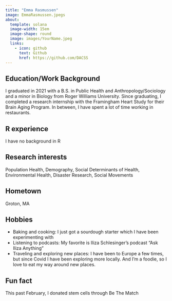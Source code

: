 ```yaml
---
title: "Emma Rasmussen"
image: EmmaRasmussen.jpegs
about:
  template: solana
  image-width: 15em
  image-shape: round
  image: images/YourName.jpeg
  links:
    - icon: github
      text: Github
      href: https://github.com/DACSS
---
```


## Education/Work Background
I graduated in 2021 with a B.S. in Public Health and Anthropology/Sociology and a minor in Biology from Roger Williams University. Since graduating, I completed a research internship with the Framingham Heart Study for their Brain Aging Program. In between, I have spent a lot of time working in restaurants.
  
## R experience

I have no background in R

## Research interests

Population Health, Demography, Social Determinants of Health, Environmental Health, Disaster Research, Social Movements

## Hometown

Groton, MA

## Hobbies

- Baking and cooking: I just got a sourdough starter which I have been experimenting with
- Listening to podcasts: My favorite is Iliza Schlesinger's podcast "Ask Iliza Anything"
- Traveling and exploring new places: I have been to Europe a few times, but since Covid I have been exploring more locally. And I'm a foodie, so I love to eat my way around new places.

## Fun fact

This past February, I donated stem cells through Be The Match
